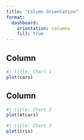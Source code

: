 ```yaml
---
title: "Column Orientation"
format: 
  dashboard:
    orientation: columns
    fill: true
---
```


    
Column
-------------------------------------
      
```r
#| title: Chart 1
plot(cars)
```
   
Column
-------------------------------------

```r
#| title: Chart 2
plot(mtcars)
```   
 
    
```r
#| title: Chart 3
plot(iris)
```
